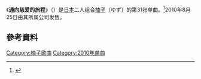 {{Infobox Single
| Name           = 通向慈爱的旅程
| Cover Size     =
| Caption        =
| Artist         = [[柚子_(组合)|柚子]]
| from Album     = [[2_-NI-|2 -NI-]]
| Released       = 2010年8月25日
| Format         =
| Recorded       =
| Genre          = [[J-Pop|J-Pop]]
| Language       =
| Length         = 
| Label          =
| Writer         = [[北川悠仁|北川悠仁]]
| Lyricist       =
| Composer       =
| Arranger       =
| Certification  = 
| Chart position = *周榜第5位（[[Oricon公信榜|Oricon]]）
*2010年度年榜131位（Oricon）
| Last single    = 樱会/My Life<br />（2010年）
| This single    = '''通向慈爱的旅程'''<br />（2010年）
| Next single    = from<br />（2010年）
| Misc           ={{Extra track listing
 | Album         = 2 -NI-
 | Type          = studio
 | prev_track    = 
 | prev_no       = 
 | this_track    = '''通向慈爱的旅程'''
 | track_no      = 
 | next_track    = 
 | next_no       = 
}}{{Extra track listing
 | Album         = YUZU YOU [2006-2011]
 | Type          = greatest
 | prev_track    = 
 | prev_no       = 
 | this_track    = '''通向慈爱的旅程'''
 | track_no      = 
 | next_track    = 
 | next_no       = 
}}
}}

《'''通向慈爱的旅程'''》（{{jpn|j=慈愛への旅路}}）是[[日本|日本]]二人组合[[柚子_(組合)|柚子]]（ゆず）的第31张单曲。<ref>{{Cite web|url =http://www.senha-yuzu.jp/discography/single/index.php|title =ゆず Official Website | ディスコグラフィ | シングル|accessdate =2016-05-26|author =|date =|publisher =|language =ja|deadurl =yes|archiveurl =https://web.archive.org/web/20160602084404/http://www.senha-yuzu.jp/discography/single/index.php|archivedate =2016-06-02}}</ref>2010年8月25日由其所属公司{{link-ja|Senha&Company|セーニャ・アンド・カンパニー}}发售。

== 參考資料 ==
{{reflist}}

{{柚子单曲}}
{{音乐小作品}}

{{DEFAULTSORT:jiaienotabiji}}
[[Category:柚子歌曲|Category:柚子歌曲]]
[[Category:2010年单曲|Category:2010年单曲]]